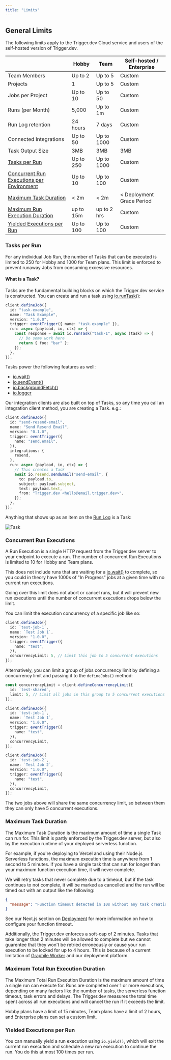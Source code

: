 ```yaml
---
title: "Limits"
---
```


## General Limits

The following limits apply to the Trigger.dev Cloud service and users of the self-hosted version of Trigger.dev.

|                                                                         | Hobby     | Team        | Self-hosted / Enterprise  |
| ----------------------------------------------------------------------- | --------- | ----------- | ------------------------- |
| Team Members                                                            | Up to 2   | Up to 5     | Custom                    |
| Projects                                                                | 1         | Up to 5     | Custom                    |
| Jobs per Project                                                        | Up to 10  | Up to 50    | Custom                    |
| Runs (per Month)                                                        | 5,000     | Up to 1m    | Custom                    |
| Run Log retention                                                       | 24 hours  | 7 days      | Custom                    |
| Connected Integrations                                                  | Up to 50  | Up to 1000  | Custom                    |
| Task Output Size                                                        | 3MB       | 3MB         | 3MB                       |
| [Tasks per Run](#tasks-per-runs)                                        | Up to 250 | Up to 1000  | Custom                    |
| [Concurrent Run Executions per Environment](#concurrent-run-executions) | Up to 10  | Up to 100   | Custom                    |
| [Maximum Task Duration](#maximum-task-duration)                         | < 2m      | < 2m        | < Deployment Grace Period |
| [Maximum Run Execution Duration](#maximum-total-run-execution-duration) | up to 15m | up to 2 hrs | Custom                    |
| [Yielded Executions per Run](#yielded-executions-per-run)               | Up to 100 | Up to 100   | Custom                    |

### Tasks per Run

For any individual Job Run, the number of Tasks that can be executed is limited to 250 for Hobby and 1000 for Team plans. This limit is enforced to prevent runaway Jobs from consuming excessive resources.

#### What is a Task?

Tasks are the fundamental building blocks on which the Trigger.dev service is constructed. You can create and run a task using [io.runTask()](/sdk/io/runtask):

```ts
client.defineJob({
  id: "task-example",
  name: "Task Example",
  version: "1.0.0",
  trigger: eventTrigger({ name: "task.example" }),
  run: async (payload, io, ctx) => {
    const response = await io.runTask("task-1", async (task) => {
      // Do some work here
      return { foo: "bar" };
    });
  },
});
```

Tasks power the following features as well:

- [io.wait()](/sdk/io/wait)
- [io.sendEvent()](/sdk/io/sendevent)
- [io.backgroundFetch()](/sdk/io/backgroundfetch)
- [io.logger](/sdk/io/logger)

Our integration clients are also built on top of Tasks, so any time you call an integration client method, you are creating a Task. e.g.:

```ts
client.defineJob({
  id: "send-resend-email",
  name: "Send Resend Email",
  version: "0.1.0",
  trigger: eventTrigger({
    name: "send.email",
  }),
  integrations: {
    resend,
  },
  run: async (payload, io, ctx) => {
    // This creates a Task
    await io.resend.sendEmail("send-email", {
      to: payload.to,
      subject: payload.subject,
      text: payload.text,
      from: "Trigger.dev <hello@email.trigger.dev>",
    });
  },
});
```

Anything that shows up as an item on the [Run Log](/documentation/guides/viewing-runs#run-page) is a Task:

![Task](/images/task.png)

### Concurrent Run Executions

A Run Execution is a single HTTP request from the Trigger.dev server to your endpoint to execute a run. The number of concurrent Run Executions is limited to 10 for Hobby and Team plans.

This does not include runs that are waiting for a [io.wait()](/sdk/io/wait) to complete, so you could in theory have 1000s of "In Progress" jobs at a given time with no current run executions.

Going over this limit does not abort or cancel runs, but it will prevent new run executions until the number of concurrent executions drops below the limit.

You can limit the execution concurrency of a specific job like so:

```ts
client.defineJob({
  id: `test-job-1`,
  name: `Test Job 1`,
  version: "1.0.0",
  trigger: eventTrigger({
    name: "test",
  }),
  concurrencyLimit: 5, // Limit this job to 5 concurrent executions
});
```

Alternatively, you can limit a group of jobs concurrency limit by defining a concurrency limit and passing it to the `defineJobs()` method:

```ts
const concurrencyLimit = client.defineConcurrencyLimit({
  id: `test-shared`,
  limit: 5, // Limit all jobs in this group to 5 concurrent executions
});

client.defineJob({
  id: `test-job-1`,
  name: `Test Job 1`,
  version: "1.0.0",
  trigger: eventTrigger({
    name: "test",
  }),
  concurrencyLimit,
});

client.defineJob({
  id: `test-job-2`,
  name: `Test Job 2`,
  version: "1.0.0",
  trigger: eventTrigger({
    name: "test",
  }),
  concurrencyLimit,
});
```

The two jobs above will share the same concurrency limit, so between them they can only have 5 concurrent executions.

### Maximum Task Duration

The Maximum Task Duration is the maximum amount of time a single Task can run for. This limit is partly enforced by the Trigger.dev server, but also by the execution runtime of your deployed serverless function.

For example, if you're deploying to Vercel and using their Node.js Serverless functions, the maximum execution time is anywhere from 1 second to 5 minutes. If you have a single task that can run for longer than your maximum function execution time, it will never complete.

We will retry tasks that never complete due to a timeout, but if the task continues to not complete, it will be marked as cancelled and the run will be timed out with an output like the following:

```json
{
  "message": "Function timeout detected in 10s without any task creation. This is unexpected behavior and could lead to an infinite execution error because the run will never finish. This is likely caused by task \"initial-long-task\" execution exceeding the function timeout"
}
```

See our Next.js section on [Deployment](/documentation/guides/platforms/nextjs#deployment) for more information on how to configure your function timeout.

Additionally, the Trigger.dev enforces a soft-cap of 2 minutes. Tasks that take longer than 2 minutes will be allowed to complete but we cannot guarentee that they won't be retried erroneously or cause your run execution to be locked for up to 4 hours. This is because of a current limitation of [Graphile Worker](https://github.com/graphile/worker) and our deployment platform.

### Maximum Total Run Execution Duration

The Maximum Total Run Execution Duration is the maximum amount of time a single run can execute for. Runs are completed over 1 or more executions, depending on many factors like the number of tasks, the serverless function timeout, task errors and delays. The Trigger.dev measures the total time spent across all run executions and will cancel the run if it exceeds the limit.

Hobby plans have a limit of 15 minutes, Team plans have a limit of 2 hours, and Enterprise plans can set a custom limit.

### Yielded Executions per Run

You can manually yield a run execution using `io.yield()`, which will exit the current run execution and schedule a new run execution to continue the run. You do this at most 100 times per run.
